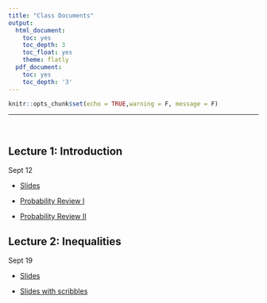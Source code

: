 ```yaml
---
title: "Class Documents"
output:
  html_document:
    toc: yes
    toc_depth: 3
    toc_float: yes
    theme: flatly
  pdf_document:
    toc: yes
    toc_depth: '3'
---
```


```r
knitr::opts_chunk$set(echo = TRUE,warning = F, message = F)
```

******

<br>

## Lecture 1: Introduction

Sept 12

* [Slides](https://drive.google.com/file/d/1cg61kri4YTdnnU2wM5l-cU8zqkzj-5b6/view?usp=sharing)

* [Probability Review I](https://drive.google.com/file/d/13FYgiZKnYJjFtH3T5nNtnp8j1Rufx7_F/view?usp=sharing)
* [Probability Review II](https://drive.google.com/file/d/1BSAay56rwbsNbOxWKjvn_pQqG6RiJWs-/view?usp=sharing)

## Lecture 2: Inequalities

Sept 19

* [Slides](https://drive.google.com/file/d/1eTUpSSQ7Ho_Dl8nPIVJPneFT9Aya-4EN/view?usp=sharing)

* [Slides with scribbles](https://drive.google.com/file/d/1-LMYQFYFjhGPV4utuDojR9lSWAW8SBmR/view?usp=sharing)
